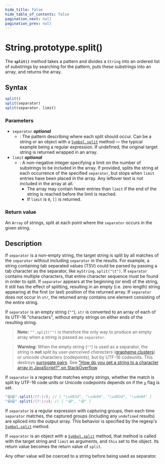 ```yaml
---
hide_title: false
hide_table_of_contents: false
pagination_next: null
pagination_prev: null
---
```

# String.prototype.split()

The **`split()`** method takes a pattern and divides a `String` into an ordered list of substrings by searching for the pattern, puts these substrings into an array, and returns the array.

## Syntax

```js
split()
split(separator)
split(separator, limit)
```

### Parameters

- `separator` _**optional**_
  - : The pattern describing where each split should occur. Can be a string or an object with a [`Symbol.split`](../../../globals/Symbol/split.md) method — the typical example being a regular expression. If undefined, the original target string is returned wrapped in an array.
- `limit` _**optional**_
  - : A non-negative integer specifying a limit on the number of substrings to be included in the array. If provided, splits the string at each occurrence of the specified `separator`, but stops when `limit` entries have been placed in the array. Any leftover text is not included in the array at all.
    - The array may contain fewer entries than `limit` if the end of the string is reached before the limit is reached.
    - If `limit` is `0`, `[]` is returned.

### Return value

An `Array` of strings, split at each point where the `separator` occurs in the given string.

## Description

If `separator` is a non-empty string, the target string is split by all matches of the `separator` without including `separator` in the results. For example, a string containing tab separated values (TSV) could be parsed by passing a tab character as the separator, like `myString.split("\t")`. If `separator` contains multiple characters, that entire character sequence must be found in order to split. If `separator` appears at the beginning (or end) of the string, it still has the effect of splitting, resulting in an empty (i.e. zero length) string appearing at the first (or last) position of the returned array. If `separator` does not occur in `str`, the returned array contains one element consisting of the entire string.

If `separator` is an empty string (`""`), `str` is converted to an array of each of its UTF-16 "characters", without empty strings on either ends of the resulting string.

> **Note:** `"".split("")` is therefore the only way to produce an empty array when a string is passed as `separator`.

> **Warning:** When the empty string (`""`) is used as a separator, the string is **not** split by _user-perceived characters_ ([grapheme clusters](https://unicode.org/reports/tr29/#Grapheme_Cluster_Boundaries)) or unicode characters (codepoints), but by UTF-16 codeunits. This destroys [surrogate pairs](https://unicode.org/faq/utf_bom.html#utf16-2). See ["How do you get a string to a character array in JavaScript?" on StackOverflow](https://stackoverflow.com/questions/4547609/how-to-get-character-array-from-a-string/34717402#34717402).

If `separator` is a regexp that matches empty strings, whether the match is split by UTF-16 code units or Unicode codepoints depends on if the [`u`](https://developer.mozilla.org/docs/Web/JavaScript/Reference/Global_Objects/RegExp/unicode) flag is set.

```js
"😄😄".split(/(?:)/); // [ "\ud83d", "\ude04", "\ud83d", "\ude04" ]
"😄😄".split(/(?:)/u); // [ "😄", "😄" ]
```

If `separator` is a regular expression with capturing groups, then each time `separator` matches, the captured groups (including any `undefined` results) are spliced into the output array. This behavior is specified by the regexp's [`Symbol.split`](../../../globals/Symbol/split.md) method.

If `separator` is an object with a [`Symbol.split`](../../../globals/Symbol/split.md) method, that method is called with the target string and `limit` as arguments, and `this` set to the object. Its return value becomes the return value of `split`.

Any other value will be coerced to a string before being used as separator.
